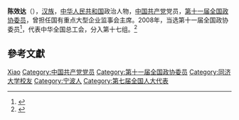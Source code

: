 '''陈效达'''（{{bd|1946年||}}），[[汉族|汉族]]，[[中华人民共和国|中华人民共和国]]政治人物，[[中国共产党|中国共产党]]党员，[[第十一届全国政协委员|第十一届全国政协委员]]，曾担任国有重点大型企业监事会主席。2008年，当选第十一届全国政协委员<ref>{{cite news|title=第十一届全国政协委员名单|url=http://www.indaa.com.cn/zt/2009qglh/zxzs/200903/t20090303_127573.html|accessdate=2013-04-09|newspaper=新华社北京1月25日电 中国人民政治协商会议第十一届全国委员会委员名单(共2237人，2008年1月25日政协第十届全国委员会常务委员会第二十次会议通过)|date=2008年1月25日|deadurl=yes|archiveurl=https://web.archive.org/web/20130928014403/http://www.indaa.com.cn/zt/2009qglh/zxzs/200903/t20090303_127573.html|archivedate=2013年9月28日}}</ref>，代表中华全国总工会，分入第十七组。<ref>{{cite news|title=全国政协信息-陈效达|url=http://www.cppcc.gov.cn/CMS/wylibary/showJcwyxtInfoWylibary.action?tabJcwyxt.guid=11W0005720&wytype=wjwy|accessdate=2013-04-11|newspaper=全国政协委员会|archive-date=2019-07-13|archive-url=https://web.archive.org/web/20190713205411/http://www.cppcc.gov.cn/CMS/wylibary/showJcwyxtInfoWylibary.action?tabJcwyxt.guid=11W0005720&wytype=wjwy|dead-url=no}}</ref>

== 參考文獻 ==
{{reflist}}

{{中国政治人物小作品}}
{{中华全国总工会第十三届执行委员会}}

{{Authority control}}
{{DEFAULTSORT:Chen xiaoda}}
[[Category:陈姓|Xiao]]
[[Category:中国共产党党员|Category:中国共产党党员]]
[[Category:第十一届全国政协委员|Category:第十一届全国政协委员]]
[[Category:同济大学校友|Category:同济大学校友]]
[[Category:宁波人|Category:宁波人]]
[[Category:第七届全国人大代表|Category:第七届全国人大代表]]